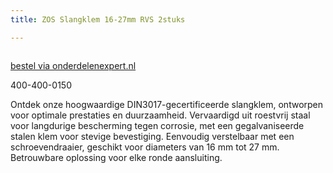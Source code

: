 ```yaml
---
title: ZOS Slangklem 16-27mm RVS 2stuks

---
```



<Image src={imageProduct} width={imageProduct.width} alt="" />

[bestel via onderdelenexpert.nl](https://www.onderdelenexpert.nl/zos-slangklem-16-27mm-rvs-2stuks-16-27)

400-400-0150

Ontdek onze hoogwaardige DIN3017-gecertificeerde slangklem, ontworpen voor optimale prestaties en duurzaamheid. Vervaardigd uit roestvrij staal voor langdurige bescherming tegen corrosie, met een gegalvaniseerde stalen klem voor stevige bevestiging. Eenvoudig verstelbaar met een schroevendraaier, geschikt voor diameters van 16 mm tot 27 mm. Betrouwbare oplossing voor elke ronde aansluiting.






